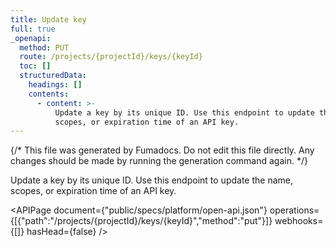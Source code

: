 ```yaml
---
title: Update key
full: true
_openapi:
  method: PUT
  route: /projects/{projectId}/keys/{keyId}
  toc: []
  structuredData:
    headings: []
    contents:
      - content: >-
          Update a key by its unique ID. Use this endpoint to update the name,
          scopes, or expiration time of an API key.
---
```


{/* This file was generated by Fumadocs. Do not edit this file directly. Any changes should be made by running the generation command again. */}

Update a key by its unique ID. Use this endpoint to update the name, scopes, or expiration time of an API key.

<APIPage document={"public/specs/platform/open-api.json"} operations={[{"path":"/projects/{projectId}/keys/{keyId}","method":"put"}]} webhooks={[]} hasHead={false} />